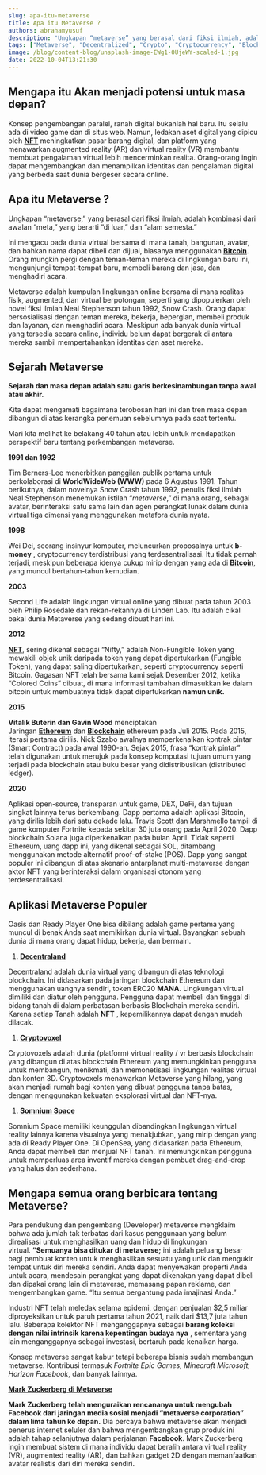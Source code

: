 ```yaml
---
slug: apa-itu-metaverse
title: Apa itu Metaverse ?
authors: abrahamyusuf
description: "Ungkapan “metaverse” yang berasal dari fiksi ilmiah, adalah kombinasi dari awalan “meta,” yang berarti “di luar,” dan “alam semesta.”"
tags: ["Metaverse", "Decentralized", "Crypto", "Cryptocurrency", "Blockchain"]
image: /blog/content-blog/unsplash-image-EWg1-0UjeWY-scaled-1.jpg
date: 2022-10-04T13:21:30
---
```




## Mengapa itu Akan menjadi potensi untuk masa depan?

Konsep pengembangan paralel, ranah digital bukanlah hal baru. Itu selalu ada di video game dan di situs web. Namun, ledakan aset digital yang dipicu oleh **[NFT](http://abrahamyusuf.my.id/learn/belajar-blockchain/apa-itu-nft/)** meningkatkan pasar barang digital, dan platform yang menawarkan augmented reality (AR) dan virtual reality (VR) membantu membuat pengalaman virtual lebih mencerminkan realita. Orang-orang ingin dapat mengembangkan dan menampilkan identitas dan pengalaman digital yang berbeda saat dunia bergeser secara online.

## Apa itu Metaverse ?


Ungkapan “metaverse,” yang berasal dari fiksi ilmiah, adalah kombinasi dari awalan “meta,” yang berarti “di luar,” dan “alam semesta.”

Ini mengacu pada dunia virtual bersama di mana tanah, bangunan, avatar, dan bahkan nama dapat dibeli dan dijual, biasanya menggunakan **[Bitcoin](http://abrahamyusuf.my.id/learn/belajar-blockchain/apa-itu-bitcoin/)**. Orang mungkin pergi dengan teman-teman mereka di lingkungan baru ini, mengunjungi tempat-tempat baru, membeli barang dan jasa, dan menghadiri acara.

Metaverse adalah kumpulan lingkungan online bersama di mana realitas fisik, augmented, dan virtual berpotongan, seperti yang dipopulerkan oleh novel fiksi ilmiah Neal Stephenson tahun 1992, Snow Crash. Orang dapat bersosialisasi dengan teman mereka, bekerja, bepergian, membeli produk dan layanan, dan menghadiri acara. Meskipun ada banyak dunia virtual yang tersedia secara online, individu belum dapat bergerak di antara mereka sambil mempertahankan identitas dan aset mereka.

## Sejarah Metaverse

**Sejarah dan masa depan adalah satu garis berkesinambungan tanpa awal atau akhir.**

Kita dapat mengamati bagaimana terobosan hari ini dan tren masa depan dibangun di atas kerangka penemuan sebelumnya pada saat tertentu.

Mari kita melihat ke belakang 40 tahun atau lebih untuk mendapatkan perspektif baru tentang perkembangan metaverse.

**1991 dan 1992**

Tim Berners-Lee menerbitkan panggilan publik pertama untuk berkolaborasi di **WorldWideWeb (WWW)** pada 6 Agustus 1991. Tahun berikutnya, dalam novelnya Snow Crash tahun 1992, penulis fiksi ilmiah Neal Stephenson menemukan istilah “_metaverse_,” di mana orang, sebagai avatar, berinteraksi satu sama lain dan agen perangkat lunak dalam dunia virtual tiga dimensi yang menggunakan metafora dunia nyata.

**1998**

Wei Dei, seorang insinyur komputer, meluncurkan proposalnya untuk **b-money** , cryptocurrency terdistribusi yang terdesentralisasi. Itu tidak pernah terjadi, meskipun beberapa idenya cukup mirip dengan yang ada di **[Bitcoin](http://abrahamyusuf.my.id/learn/belajar-blockchain/apa-itu-bitcoin/)**, yang muncul bertahun-tahun kemudian.

**2003**

Second Life adalah lingkungan virtual online yang dibuat pada tahun 2003 oleh Philip Rosedale dan rekan-rekannya di Linden Lab. Itu adalah cikal bakal dunia Metaverse yang sedang dibuat hari ini.

**2012**

**[NFT](/blog/apa-itu-nft/)**, sering dikenal sebagai “Nifty,” adalah Non-Fungible Token yang mewakili objek unik daripada token yang dapat dipertukarkan (Fungible Token), yang dapat saling dipertukarkan, seperti cryptocurrency seperti Bitcoin. Gagasan NFT telah bersama kami sejak Desember 2012, ketika “Colored Coins” dibuat, di mana informasi tambahan dimasukkan ke dalam bitcoin untuk membuatnya tidak dapat dipertukarkan **namun unik.**

**2015**

**Vitalik Buterin dan Gavin Wood** menciptakan Jaringan **[Ethereum](/blog/apa-itu-ethereum/)** dan **[Blockchain](/blog/apa-itu-blockchain-dan-cryptocurrency/)** ethereum pada Juli 2015. Pada 2015, iterasi pertama dirilis. Nick Szabo awalnya memperkenalkan kontrak pintar (Smart Contract) pada awal 1990-an. Sejak 2015, frasa “kontrak pintar” telah digunakan untuk merujuk pada konsep komputasi tujuan umum yang terjadi pada blockchain atau buku besar yang didistribusikan (distributed ledger).

**2020**

Aplikasi open-source, transparan untuk game, DEX, DeFi, dan tujuan singkat lainnya terus berkembang. Dapp pertama adalah aplikasi Bitcoin, yang dirilis lebih dari satu dekade lalu. Travis Scott dan Marshmello tampil di game komputer Fortnite kepada sekitar 30 juta orang pada April 2020. Dapp blockchain Solana juga diperkenalkan pada bulan April. Tidak seperti Ethereum, uang dapp ini, yang dikenal sebagai SOL, ditambang menggunakan metode alternatif proof-of-stake (POS). Dapp yang sangat populer ini dibangun di atas skenario antarplanet multi-metaverse dengan aktor NFT yang berinteraksi dalam organisasi otonom yang terdesentralisasi.

## Aplikasi Metaverse Populer

Oasis dan Ready Player One bisa dibilang adalah game pertama yang muncul di benak Anda saat memikirkan dunia virtual. Bayangkan sebuah dunia di mana orang dapat hidup, bekerja, dan bermain.

1. **[Decentraland](https://decentraland.org/)**

Decentraland adalah dunia virtual yang dibangun di atas teknologi blockchain. Ini didasarkan pada jaringan blockchain Ethereum dan menggunakan uangnya sendiri, token ERC20 **MANA**. Lingkungan virtual dimiliki dan diatur oleh pengguna. Pengguna dapat membeli dan tinggal di bidang tanah di dalam perbatasan berbasis Blockchain mereka sendiri. Karena setiap Tanah adalah **NFT** , kepemilikannya dapat dengan mudah dilacak.

1. **[Cryptovoxel](https://www.cryptovoxels.com/)**

Cryptovoxels adalah dunia (platform) virtual reality / vr berbasis blockchain yang dibangun di atas blockchain Ethereum yang memungkinkan pengguna untuk membangun, menikmati, dan memonetisasi lingkungan realitas virtual dan konten 3D. Cryptovoxels menawarkan Metaverse yang hilang, yang akan menjadi rumah bagi konten yang dibuat pengguna tanpa batas, dengan menggunakan kekuatan eksplorasi virtual dan NFT-nya.

1. **[Somnium Space](https://somniumspace.com/)**

Somnium Space memiliki keunggulan dibandingkan lingkungan virtual reality lainnya karena visualnya yang menakjubkan, yang mirip dengan yang ada di Ready Player One. Di OpenSea, yang didasarkan pada Ethereum, Anda dapat membeli dan menjual NFT tanah. Ini memungkinkan pengguna untuk memperluas area inventif mereka dengan pembuat drag-and-drop yang halus dan sederhana.

## Mengapa semua orang berbicara tentang Metaverse?

Para pendukung dan pengembang (Developer) metaverse mengklaim bahwa ada jumlah tak terbatas dari kasus penggunaan yang belum direalisasi untuk menghasilkan uang dan hidup di lingkungan virtual. **“Semuanya bisa ditukar di metaverse;** ini adalah peluang besar bagi pembuat konten untuk menghasilkan sesuatu yang unik dan mengukir tempat untuk diri mereka sendiri. Anda dapat menyewakan properti Anda untuk acara, mendesain perangkat yang dapat dikenakan yang dapat dibeli dan dipakai orang lain di metaverse, memasang papan reklame, dan mengembangkan game. “Itu semua bergantung pada imajinasi Anda.”

Industri NFT telah meledak selama epidemi, dengan penjualan $2,5 miliar diproyeksikan untuk paruh pertama tahun 2021, naik dari $13,7 juta tahun lalu. Beberapa kolektor NFT menganggapnya sebagai **barang koleksi dengan nilai intrinsik** **karena kepentingan budaya nya** , sementara yang lain menganggapnya sebagai investasi, bertaruh pada kenaikan harga.

Konsep metaverse sangat kabur tetapi beberapa bisnis sudah membangun metaverse. Kontribusi termasuk _Fortnite Epic Games, Minecraft Microsoft, Horizon Facebook_, dan banyak lainnya.

**[Mark Zuckerberg di Metaverse](https://www.theverge.com/22588022/mark-zuckerberg-facebook-ceo-metaverse-interview)**

**Mark Zuckerberg telah menguraikan rencananya untuk mengubah Facebook dari jaringan media sosial menjadi “metaverse corporation” dalam lima tahun ke depan.** Dia percaya bahwa metaverse akan menjadi penerus internet seluler dan bahwa mengembangkan grup produk ini adalah tahap selanjutnya dalam perjalanan **Facebook**. Mark Zuckerberg ingin membuat sistem di mana individu dapat beralih antara virtual reality (VR), augmented reality (AR), dan bahkan gadget 2D dengan memanfaatkan avatar realistis dari diri mereka sendiri.


